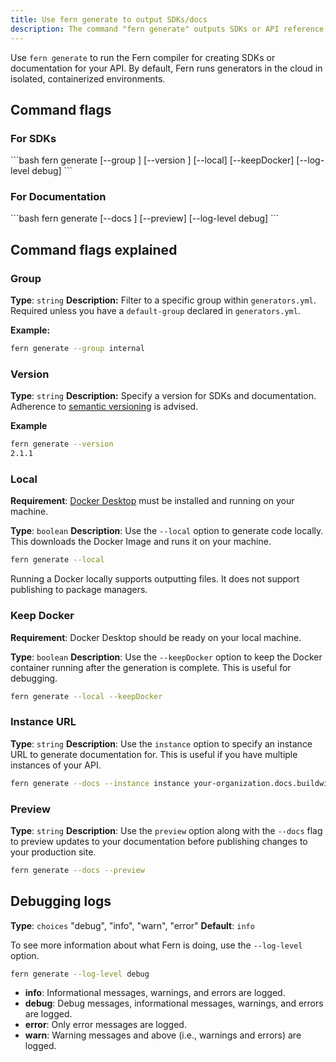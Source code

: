 ```yaml
---
title: Use fern generate to output SDKs/docs
description: The command "fern generate" outputs SDKs or API reference documentation from your API definition, defined in OpenAPI or Fern Definition.
---
```


Use `fern generate` to run the Fern compiler for creating SDKs or documentation for your API. By default, Fern runs generators in the cloud
in isolated, containerized environments.

## Command flags

### For SDKs

<CodeBlock title = "SDK Generation Command">
```bash
fern generate [--group <group>] [--version <version>] [--local] [--keepDocker] [--log-level debug]
```
</CodeBlock>

### For Documentation

<CodeBlock title = "Documentation Generation Command">
```bash
fern generate [--docs <instance-url>] [--preview] [--log-level debug]
```
</CodeBlock>

## Command flags explained

### Group

**Type**: `string`
**Description:** Filter to a specific group within `generators.yml`. Required unless you have a `default-group` declared in `generators.yml`.

**Example:**

```bash
fern generate --group internal
```

### Version

**Type**: `string`
**Description:** Specify a version for SDKs and documentation. Adherence to [semantic versioning](https://semver.org/) is advised.

**Example**

```bash
fern generate --version
2.1.1
```

### Local

**Requirement**: [Docker Desktop](https://www.docker.com/products/docker-desktop/) must be installed and running on your machine.

**Type**: `boolean`
**Description**: Use the `--local` option to generate code locally. This downloads the Docker Image and runs it on your machine.

```bash
fern generate --local
```

Running a Docker locally supports outputting files. It does not support publishing to package managers.

### Keep Docker

**Requirement**: Docker Desktop should be ready on your local machine.

**Type**: `boolean`
**Description**: Use the `--keepDocker` option to keep the Docker container running after the generation is complete. This is useful for debugging.

```bash
fern generate --local --keepDocker
```

### Instance URL

**Type**: `string`
**Description**: Use the `instance` option to specify an instance URL to generate documentation for. This is useful if you have multiple instances of your API.

```bash
fern generate --docs --instance instance your-organization.docs.buildwithfern.com
```

### Preview

**Type**: `string`
**Description**: Use the `preview` option along with the `--docs` flag to preview updates to your documentation before publishing changes to your production site. 

```bash
fern generate --docs --preview
```

## Debugging logs

**Type**: `choices` "debug", "info", "warn", "error"
**Default**: `info`

To see more information about what Fern is doing, use the `--log-level` option.

```bash
fern generate --log-level debug
```

- **info**: Informational messages, warnings, and errors are logged.
- **debug**: Debug messages, informational messages, warnings, and errors are logged.
- **error**: Only error messages are logged.
- **warn**: Warning messages and above (i.e., warnings and errors) are logged.

